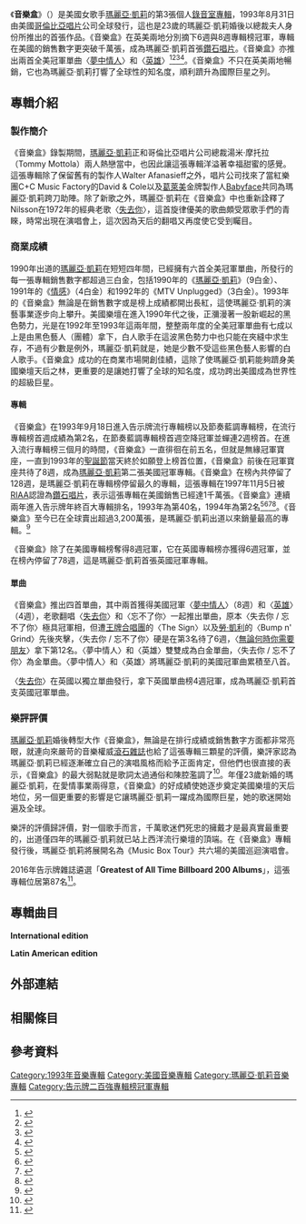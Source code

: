 {{NoteTA
|1=zh-cn:玛丽亚·凯莉; zh-tw:瑪麗亞·凱莉; zh-hk:Mariah Carey;
}}
{{Infobox album 
| Name        = 音樂盒<br />Music Box
| Type        = studio
| Artist      = [[瑪麗亞·凱莉|瑪麗亞·凱莉]]
| Cover       = Mariah Music Box.jpg
| Border      = yes
| Released    = 1993年8月31日
| Recorded    = 1992年8月–1993年5月
| Genre       = {{flatlist|
*[[流行音樂|流行音樂]]
*[[節奏藍調|節奏藍調]]
}}
| Length      = 42:01
| Label       = [[哥倫比亞唱片|哥倫比亞唱片]]
| Producer    = 瑪麗亞·凱莉, [[Dave_Hall_(record_producer)|Dave Hall]], [[Walter_Afanasieff|Walter Afanasieff]], [[David_Cole_(producer)|David Cole]], [[Robert_Clivillés|Robert Clivillés]], [[娃娃臉_(藝人)|Babyface]], [[Daryl_Simmons|Daryl Simmons]]
| Last album  = ''[[MTV_Unplugged_(Mariah_Carey_EP)|MTV Unplugged]]''<br />(1992)
| This album  = '''''Music Box'''''<br />(1993)
| Next album  = ''[[圣诞快乐_(玛丽亚·凯莉专辑)|Merry Christmas]]''<br />(1994)
| Misc        = {{Singles
  | Name      = 音樂盒
  | Type      = studio
  | single 1  = [[夢中情人_(瑪麗亞·凱莉歌曲)|夢中情人 / Dreamlover]]
  | single 1 date  = 1993年7月27日
  | single 2  = [[英雄_(瑪麗亞·凱莉歌曲)|英雄 / Hero]]
  | single 2 date  = 1993年10月19日
  | single 3  = [[Without_You#瑪麗亞·凱莉版本|失去你 / Without You]] / 忘不了你 / Never Forget You
  | single 3 date  = 1994年1月24日
  | single 4  = [[無論何時你需要朋友|無論何時你需要朋友 / Anytime You Need a Friend]]
  | single 4 date  = 1994年5月27日
}}
}}
《'''音樂盒'''》（{{lang-en|'''Music Box'''}}）是美國女歌手[[瑪麗亞·凱莉|瑪麗亞·凱莉]]的第3張個人[[錄音室專輯|錄音室專輯]]，1993年8月31日由美國[[哥倫比亞唱片|哥倫比亞唱片]]公司全球發行，這也是23歲的瑪麗亞·凱莉婚後以總裁夫人身份所推出的首張作品。《音樂盒》在英美兩地分別摘下6週與8週專輯榜冠軍，專輯在美國的銷售數字更突破千萬張，成為瑪麗亞·凱莉首張[[鑽石唱片|鑽石唱片]]。《音樂盒》亦推出兩首全美冠軍單曲〈[[夢中情人_(瑪麗亞·凱莉歌曲)|夢中情人]]〉和〈[[英雄_(瑪麗亞·凱莉歌曲)|英雄]]〉<ref>{{Cite web |url=http://www.billboard.com/artist/309388/mariah-carey/chart?f=305 |title=美國告示牌瑪麗亞·凱莉專輯成績 |access-date=2015-05-10 |archive-date=2019-09-12 |archive-url=https://web.archive.org/web/20190912030336/https://www.billboard.com/artist/309388/mariah-carey/chart?f=305 |dead-url=no }}</ref><ref>{{Cite web |url=http://www.officialcharts.com/artist/25943/MARIAH-CAREY/ |title=英國排行榜瑪麗亞·凱莉專輯成績 |accessdate=2015-05-10 |archive-date=2015-03-19 |archive-url=https://web.archive.org/web/20150319094242/http://www.officialcharts.com/artist/25943/mariah-carey/ |dead-url=no }}</ref><ref>{{Cite web |url=http://www.riaa.com/goldandplatinumdata.php?content_selector=gold-platinum-searchable-database |title=美國RIAA官網瑪麗亞·凱莉專輯銷售數字 |accessdate=2015-05-10 |archive-date=2012-05-24 |archive-url=https://www.webcitation.org/67uA3zL1x?url=http://www.riaa.com/goldandplatinumdata.php?content_selector=gold-platinum-searchable-database |dead-url=no }}</ref><ref>{{Cite web |url=http://www.billboard.com/artist/309388/mariah-carey/chart?page=3&f=379 |title=美國告示牌瑪麗亞·凱莉單曲成績 |access-date=2015-05-10 |archive-date=2016-03-21 |archive-url=https://web.archive.org/web/20160321111326/http://www.billboard.com/artist/309388/mariah-carey/chart?page=3&f=379 |dead-url=no }}</ref>。《音樂盒》不只在英美兩地暢銷，它也為瑪麗亞·凱莉打響了全球性的知名度，順利躋升為國際巨星之列。

==專輯介紹==
===製作簡介===
《音樂盒》錄製期間，[[瑪麗亞·凱莉|瑪麗亞·凱莉]]正和哥倫比亞唱片公司總裁湯米·摩托拉（Tommy Mottola）兩人熱戀當中，也因此讓這張專輯洋溢著幸福甜蜜的感覺。這張專輯除了保留舊有的製作人Walter Afanasieff之外，唱片公司找來了當紅樂團C+C Music Factory的David & Cole以及[[葛萊美|葛萊美]]金牌製作人[[娃娃臉_(藝人)|Babyface]]共同為瑪麗亞·凱莉跨刀助陣。除了新歌之外，瑪麗亞·凱莉在《音樂盒》中也重新詮釋了Nilsson在1972年的經典老歌〈[[Without_You|失去你]]〉，這首旋律優美的歌曲頗受眾歌手們的青睞，時常出現在演唱會上，這次因為天后的翻唱又再度使它受到矚目。
===商業成績===
1990年出道的[[瑪麗亞·凱莉|瑪麗亞·凱莉]]在短短四年間，已經擁有六首全美冠軍單曲，所發行的每一張專輯銷售數字都超過三白金，包括1990年的《[[Mariah_Carey_(專輯)|瑪麗亞·凱莉]]》（9白金）、1991年的《[[情感_(瑪麗亞凱莉專輯)|情感]]》（4白金）和1992年的《MTV Unplugged》（3白金）。1993年的《音樂盒》無論是在銷售數字或是榜上成績都開出長紅，這使瑪麗亞·凱莉的演藝事業逐步向上攀升。美國樂壇在進入1990年代之後，正瀰漫著一股新崛起的黑色勢力，光是在1992年至1993年這兩年間，整整兩年度的全美冠軍單曲有七成以上是由黑色藝人（團體）拿下，白人歌手在這波黑色勢力中也只能在夾縫中求生存，不過有少數是例外，瑪麗亞·凱莉就是，她是少數不受這些黑色藝人影響的白人歌手。《音樂盒》成功的在商業市場開創佳績，這除了使瑪麗亞·凱莉能夠躋身美國樂壇天后之林，更重要的是讓她打響了全球的知名度，成功跨出美國成為世界性的超級巨星。

====專輯====
《音樂盒》在1993年9月18日進入告示牌流行專輯榜以及節奏藍調專輯榜，在流行專輯榜首週成績為第2名，在節奏藍調專輯榜首週空降冠軍並蟬連2週榜首。在進入流行專輯榜三個月的時間，《音樂盒》一直徘徊在前五名，但就是無緣冠軍寶座，一直到1993年的[[聖誕節|聖誕節]]當天終於如願登上榜首位置，《音樂盒》前後在冠軍寶座共待了8週，成為[[瑪麗亞·凱莉|瑪麗亞·凱莉]]第二張美國冠軍專輯。《音樂盒》在榜內共停留了128週，是瑪麗亞·凱莉在專輯榜停留最久的專輯，這張專輯在1997年11月5日被[[RIAA|RIAA]]認證為[[鑽石唱片|鑽石唱片]]，表示這張專輯在美國銷售已經達1千萬張。《音樂盒》連續兩年進入告示牌年終百大專輯排名，1993年為第40名，1994年為第2名<ref>{{Cite web |url=http://www.billboard.com/charts/billboard-200/1993-09-18 |title=1993-09-18告示牌專輯榜 |access-date=2015-05-16 |archive-date=2021-05-26 |archive-url=https://web.archive.org/web/20210526205102/https://www.billboard.com/charts/billboard-200/1993-09-18 |dead-url=no }}</ref><ref>{{Cite web |url=http://www.billboard.com/charts/r-b-hip-hop-albums/1993-09-18 |title=1993-09-18告示牌節奏藍調專輯榜 |access-date=2015-05-16 |archive-date=2019-12-16 |archive-url=https://web.archive.org/web/20191216133245/https://www.billboard.com/charts/r-b-hip-hop-albums/1993-09-18 |dead-url=no }}</ref><ref>{{Cite web |url=http://www.billboard.com/charts/billboard-200/1993-12-25 |title=1993-12-25告示牌專輯榜 |access-date=2015-05-16 |archive-date=2019-07-06 |archive-url=https://web.archive.org/web/20190706094140/https://www.billboard.com/charts/billboard-200/1993-12-25 |dead-url=no }}</ref><ref>{{Cite web |url=http://www.billboard.com/artist/309388/mariah-carey/chart?f=333 |title=美國告示牌瑪麗亞·凱莉節奏藍調專輯榜成績 |access-date=2015-05-16 |archive-date=2015-10-04 |archive-url=https://web.archive.org/web/20151004070601/http://www.billboard.com/artist/309388/mariah-carey/chart?f=333 |dead-url=no }}</ref>。《音樂盒》至今已在全球賣出超過3,200萬張，是瑪麗亞·凱莉出道以來銷量最高的專輯。<ref>{{Cite web |url=http://www.soulinstereo.com/2017/01/ranking-the-best-mariah-carey-albums.html |title=Ranking the Best Mariah Carey Albums  |access-date=2018-01-01 |archive-date=2021-01-16 |archive-url=https://web.archive.org/web/20210116230151/http://www.soulinstereo.com/2017/01/ranking-the-best-mariah-carey-albums.html |dead-url=no }}</ref>

《音樂盒》除了在美國專輯榜奪得8週冠軍，它在英國專輯榜亦獲得6週冠軍，並在榜內停留了78週，這是瑪麗亞·凱莉首張英國冠軍專輯。
====單曲====
《音樂盒》推出四首單曲，其中兩首獲得美國冠軍〈[[夢中情人_(瑪麗亞·凱莉歌曲)|夢中情人]]〉（8週）和〈[[英雄_(瑪麗亞·凱莉歌曲)|英雄]]〉（4週），老歌翻唱〈[[Without_You#瑪麗亞·凱莉版本|失去你]]〉和〈忘不了你〉一起推出單曲，原本〈失去你 / 忘不了你〉極具冠軍相，但遭[[爱司基地|王牌合唱團]]的〈The Sign〉以及[[劳·凯利|勞·凱利]]的〈Bump n' Grind〉先後夾擊，〈失去你 / 忘不了你〉硬是在第3名待了6週，〈[[無論何時你需要朋友|無論何時你需要朋友]]〉拿下第12名。〈夢中情人〉和〈英雄〉雙雙成為白金單曲，〈失去你 / 忘不了你〉為金單曲。〈夢中情人〉和〈英雄〉將瑪麗亞·凱莉的美國冠軍曲累積至八首。

〈[[Without_You#瑪麗亞·凱莉版本|失去你]]〉在英國以獨立單曲發行，拿下英國單曲榜4週冠軍，成為瑪麗亞·凱莉首支英國冠軍單曲。

===樂評評價===
[[瑪麗亞·凱莉|瑪麗亞·凱莉]]婚後轉型大作《音樂盒》，無論是在排行成績或銷售數字方面都非常亮眼，就連向來嚴苛的音樂權威[[滾石雜誌|滾石雜誌]]也給了這張專輯三顆星的評價，樂評家認為瑪麗亞·凱莉已經逐漸確立自己的演唱風格而給予正面肯定，但他們也很直接的表示，《音樂盒》的最大弱點就是歌詞太過通俗和陳腔濫調了<ref>{{Cite web |url=http://www.rollingstone.com/music/albumreviews/music-box-19931028 |title=美國滾石雜誌1993-10-28音樂報導 |access-date=2015-05-16 |archive-date=2017-12-11 |archive-url=https://web.archive.org/web/20171211104850/https://www.rollingstone.com/music/albumreviews/music-box-19931028 |dead-url=no }}</ref>。年僅23歲新婚的瑪麗亞·凱莉，在愛情事業兩得意，《音樂盒》的好成績使她逐步奠定美國樂壇的天后地位，另一個更重要的影響是它讓瑪麗亞·凱莉一躍成為國際巨星，她的歌迷開始遍及全球。

樂評的評價歸評價，對一個歌手而言，千萬歌迷們死忠的擁戴才是最真實最重要的，出道僅四年的瑪麗亞·凱莉就已站上西洋流行樂壇的頂端。在《音樂盒》專輯發行後，瑪麗亞·凱莉將展開名為《<nowiki>Music Box Tour</nowiki>》共六場的美國巡迴演唱會。

2016年告示牌雜誌遴選「'''Greatest of All Time Billboard 200 Albums'''」，這張專輯位居第87名<ref>{{Cite web |url=http://www.billboard.com/charts/greatest-billboard-200-albums |title=美國告示牌官網音樂資料 |accessdate=2016-05-30 |archive-date=2016-01-30 |archive-url=https://web.archive.org/web/20160130070116/http://www.billboard.com/charts/greatest-billboard-200-albums |dead-url=no }}</ref>。

==專輯曲目==
{{Track listing
| extra_column    = Producer(s)
| writing_credits = yes
| title1          = Dreamlover
| writer1         = Mariah Carey, Dave Hall
| extra1          = M. Carey, D. Hall, W. Afanasieff
| length1         =  3:54
| title2          = Hero
| writer2         = M. Carey, W. Afanasieff
| extra2          = M. Carey, W. Afanasieff
| length2         = 4:19
| title3          = Anytime You Need a Friend
| writer3         = M. Carey, W. Afanasieff
| extra3          = M. Carey, W. Afanasieff
| length3         = 4:26
| title4          = Music Box
| writer4         = M. Carey, W. Afanasieff
| extra4          = M. Carey, W. Afanasieff
| length4         = 4:57
| title5          = Now That I Know
| writer5         = M. Carey, David Cole, Robert Clivillés
| extra5          = M. Carey, D. Cole, R. Clivillés
| length5         = 4:19
| title6          = Never Forget You
| writer6         = M. Carey, Babyface
| extra6          = M. Carey, Babyface
| length6         = 3:46
| title7          = Without You
| writer7         = Pete Ham, Tom Evans
| extra7          = M. Carey, W. Afanasieff
| length7         = 3:36
| title8          = Just to Hold You Once Again
| writer8         = M. Carey, W. Afanasieff
| extra8          = M. Carey, W. Afanasieff
| length8         = 3:59
| title9          = I've Been Thinking About You
| writer9         = M. Carey, D. Cole, R. Clivillés
| extra9          = M. Carey, D. Cole, R. Clivillés
| length9         = 4:48
| title10         = All I've Ever Wanted
| writer10        = M. Carey, W. Afanasieff
| extra10         = M. Carey, W. Afanasieff
| length10        = 3:51
|}}

'''International edition'''
{{Track listing
| extra_column    = Producer(s)
| writing_credits = yes
| title11         = Everything Fades Away
| writer11        = M. Carey, W. Afanasieff
| extra11         = M. Carey, W. Afanasieff
| length11        = 5:25
}}

'''Latin American edition'''
{{Track listing
| extra_column    = Producer(s)
| writing_credits = yes
| title12         = Héroe
| writer12        = M. Carey, W. Afanasieff
| extra12         = M. Carey, W. Afanasieff
| length12        = 4:19
}}

==外部連結==
{{Mariah Carey songs}}
==相關條目==
{{main|玛丽亚·凯莉乐坛记录}}
{{main|玛丽亚·凯莉得奖列表}}
==參考資料==
{{reflist|3}}
[[Category:1993年音樂專輯|Category:1993年音樂專輯]]
[[Category:美國音樂專輯|Category:美國音樂專輯]]
[[Category:瑪麗亞·凱莉音樂專輯|Category:瑪麗亞·凱莉音樂專輯]]
[[Category:告示牌二百強專輯榜冠軍專輯|Category:告示牌二百強專輯榜冠軍專輯]]